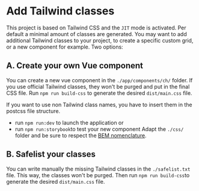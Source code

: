 
<Meta title="Doc for developers/Add CSS classes" />

# Add Tailwind classes

This project is based on Tailwind CSS and the `JIT` mode is activated. Per default a minimal amount of classes are generated. You may want to add additional Tailwind classes to your project, to create a specific custom grid, or a new component for example. Two options:

## A. Create your own Vue component

You can create a new vue component in the `./app/components/ch/` folder. If you use official Tailwind classes, they won't be purged and put in the final CSS file. Run `npm run build-css` to generate the desired `dist/main.css` file.

If you want to use non Tailwind class names, you have to insert them in the postcss file structure.

* run `npm run:dev` to launch the application or
* run `npm run:storybook`to test your new component
  Adapt the `./css/` folder and be sure to respect the [BEM nomenclature](http://getbem.com/).

## B. Safelist your classes

You can write manually the missing Tailwind classes in the `./safelist.txt` file. This way, the classes won't be purged. Then run `npm run build-css`to generate the desired `dist/main.css` file.

